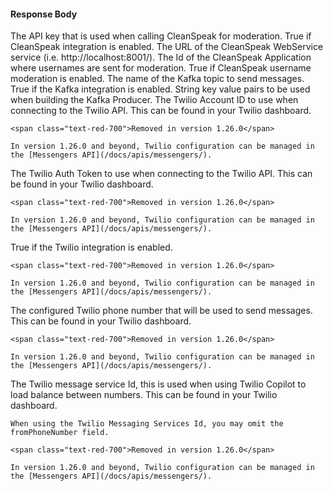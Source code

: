 
#### Response Body

<APIBlock>
  <APIField name="integration.cleanspeak.apiKey" type="String">
    The API key that is used when calling CleanSpeak for moderation.
  </APIField>
  <APIField name="integration.cleanspeak.enabled" type="Boolean">
    True if CleanSpeak integration is enabled.
  </APIField>
  <APIField name="integration.cleanspeak.url" type="String">
    The URL of the CleanSpeak WebService service (i.e. http://localhost:8001/).
  </APIField>
  <APIField name="integration.cleanspeak.usernameModeration.applicationId" type="UUID">
    The Id of the CleanSpeak Application where usernames are sent for moderation.
  </APIField>
  <APIField name="integration.cleanspeak.usernameModeration.enabled" type="Boolean">
    True if CleanSpeak username moderation is enabled.
  </APIField>
  <APIField name="integration.kafka.defaultTopic" type="String">
    The name of the Kafka topic to send messages.
  </APIField>
  <APIField name="integration.kafka.enabled" type="Boolean">
    True if the Kafka integration is enabled.
  </APIField>
  <APIField name="integration.kafka.producer" type="Map<String, String>">
    String key value pairs to be used when building the Kafka Producer.
  </APIField>
  <APIField name="integration.twilio.accountSID" type="String" deprecated>
    The Twilio Account ID to use when connecting to the Twilio API. This can be found in your Twilio dashboard.

    <span class="text-red-700">Removed in version 1.26.0</span>

    In version 1.26.0 and beyond, Twilio configuration can be managed in the [Messengers API](/docs/apis/messengers/).
  </APIField>
  <APIField name="integration.twilio.authToken" type="String" deprecated>
    The Twilio Auth Token to use when connecting to the Twilio API. This can be found in your Twilio dashboard.

    <span class="text-red-700">Removed in version 1.26.0</span>

    In version 1.26.0 and beyond, Twilio configuration can be managed in the [Messengers API](/docs/apis/messengers/).
  </APIField>
  <APIField name="integration.twilio.enabled" type="Boolean" deprecated>
    True if the Twilio integration is enabled.

    <span class="text-red-700">Removed in version 1.26.0</span>

    In version 1.26.0 and beyond, Twilio configuration can be managed in the [Messengers API](/docs/apis/messengers/).
  </APIField>
  <APIField name="integration.twilio.fromPhoneNumber" type="String" deprecated>
    The configured Twilio phone number that will be used to send messages. This can be found in your Twilio dashboard.

    <span class="text-red-700">Removed in version 1.26.0</span>

    In version 1.26.0 and beyond, Twilio configuration can be managed in the [Messengers API](/docs/apis/messengers/).
  </APIField>
  <APIField name="integration.twilio.messagingServiceSid" type="String" deprecated>
    The Twilio message service Id, this is used when using Twilio Copilot to load balance between numbers. This can be found in your Twilio dashboard.

    When using the Twilio Messaging Services Id, you may omit the fromPhoneNumber field.

    <span class="text-red-700">Removed in version 1.26.0</span>

    In version 1.26.0 and beyond, Twilio configuration can be managed in the [Messengers API](/docs/apis/messengers/).
  </APIField>
</APIBlock>

<JSON title="Example Response JSON" src="integrations/response.json" />
